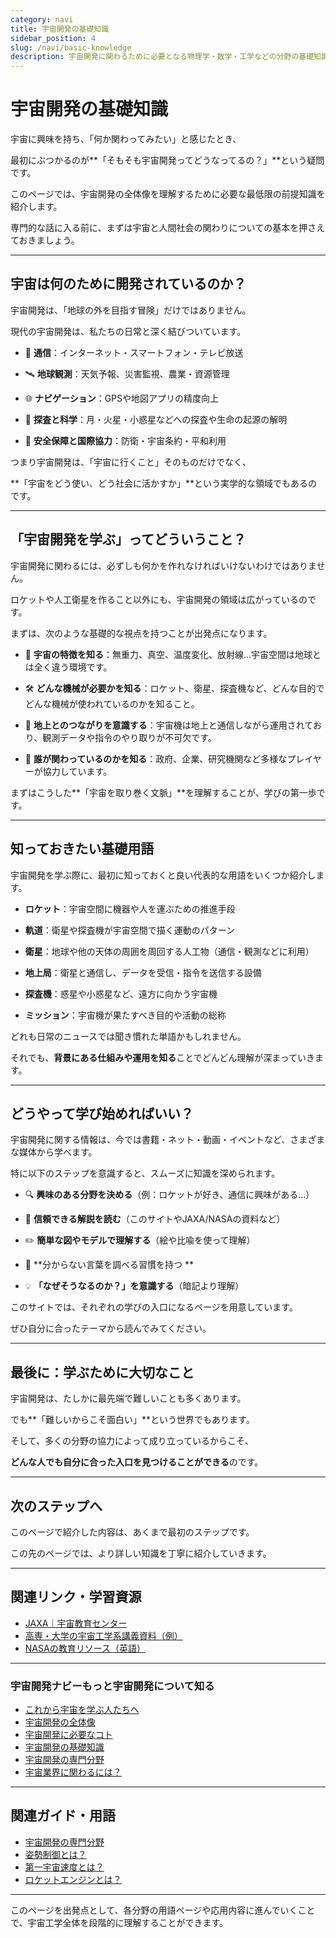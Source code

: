 ```yaml
---
category: navi
title: 宇宙開発の基礎知識
sidebar_position: 4
slug: /navi/basic-knowledge
description: 宇宙開発に関わるために必要となる物理学・数学・工学などの分野の基礎知識について、主要なトピックとその学習の進め方を整理します。
---
```



<Head>
  <script type="application/ld+json">
    {`{
      "@context": "https://schema.org",
      "@type": "DefinedTerm",
      "name": "宇宙開発の基礎知識",
      "inDefinedTermSet": "https://www.space-portal.org",
      "termCode": "basic-knowledge",
      "description": "宇宙開発に関わるために必要となる物理学・数学・工学などの分野の基礎知識について、主要なトピックとその学習の進め方を整理します。",
      "url": "https://www.space-portal.org/docs/navi/basic-knowloedge"
    }`}
  </script>
</Head>

# 宇宙開発の基礎知識

宇宙に興味を持ち、「何か関わってみたい」と感じたとき、  

最初にぶつかるのが**「そもそも宇宙開発ってどうなってるの？」**という疑問です。  

このページでは、宇宙開発の全体像を理解するために必要な最低限の前提知識を紹介します。  

専門的な話に入る前に、まずは宇宙と人間社会の関わりについての基本を押さえておきましょう。  

---

## 宇宙は何のために開発されているのか？

宇宙開発は、「地球の外を目指す冒険」だけではありません。  

現代の宇宙開発は、私たちの日常と深く結びついています。  


- 📡 **通信**：インターネット・スマートフォン・テレビ放送  

- 🛰 **地球観測**：天気予報、災害監視、農業・資源管理  

- 🌐 **ナビゲーション**：GPSや地図アプリの精度向上  

- 🌙 **探査と科学**：月・火星・小惑星などへの探査や生命の起源の解明  

- 🚀 **安全保障と国際協力**：防衛・宇宙条約・平和利用  


つまり宇宙開発は、「宇宙に行くこと」そのものだけでなく、  

**「宇宙をどう使い、どう社会に活かすか」**という実学的な領域でもあるのです。  

---

## 「宇宙開発を学ぶ」ってどういうこと？

宇宙開発に関わるには、必ずしも何かを作れなければいけないわけではありません。  

ロケットや人工衛星を作ること以外にも、宇宙開発の領域は広がっているのです。  

まずは、次のような基礎的な視点を持つことが出発点になります。  


- 🌌 **宇宙の特徴を知る**：無重力、真空、温度変化、放射線…宇宙空間は地球とは全く違う環境です。  

- 🛠 **どんな機械が必要かを知る**：ロケット、衛星、探査機など、どんな目的でどんな機械が使われているのかを知ること。  

- 🔁 **地上とのつながりを意識する**：宇宙機は地上と通信しながら運用されており、観測データや指令のやり取りが不可欠です。  

- 👥 **誰が関わっているのかを知る**：政府、企業、研究機関など多様なプレイヤーが協力しています。  


まずはこうした**「宇宙を取り巻く文脈」**を理解することが、学びの第一歩です。

---

## 知っておきたい基礎用語

宇宙開発を学ぶ際に、最初に知っておくと良い代表的な用語をいくつか紹介します。  


- **ロケット**：宇宙空間に機器や人を運ぶための推進手段  

- **軌道**：衛星や探査機が宇宙空間で描く運動のパターン  

- **衛星**：地球や他の天体の周囲を周回する人工物（通信・観測などに利用）  

- **地上局**：衛星と通信し、データを受信・指令を送信する設備  

- **探査機**：惑星や小惑星など、遠方に向かう宇宙機  

- **ミッション**：宇宙機が果たすべき目的や活動の総称  


どれも日常のニュースでは聞き慣れた単語かもしれません。  

それでも、**背景にある仕組みや運用を知る**ことでどんどん理解が深まっていきます。  

---

## どうやって学び始めればいい？

宇宙開発に関する情報は、今では書籍・ネット・動画・イベントなど、さまざまな媒体から学べます。  

特に以下のステップを意識すると、スムーズに知識を深められます。  

- 🔍 **興味のある分野を決める**（例：ロケットが好き、通信に興味がある…）  

- 📘 **信頼できる解説を読む**（このサイトやJAXA/NASAの資料など）  

- ✏️ **簡単な図やモデルで理解する**（絵や比喩を使って理解）  

- 📎 **分からない言葉を調べる習慣を持つ  **

- 💡 **「なぜそうなるのか？」を意識する**（暗記より理解）  


このサイトでは、それぞれの学びの入口になるページを用意しています。  

ぜひ自分に合ったテーマから読んでみてください。  

---

## 最後に：学ぶために大切なこと

宇宙開発は、たしかに最先端で難しいことも多くあります。  

でも**「難しいからこそ面白い」**という世界でもあります。  

そして、多くの分野の協力によって成り立っているからこそ、  

**どんな人でも自分に合った入口を見つけることができる**のです。  

---

## 次のステップへ

このページで紹介した内容は、あくまで最初のステップです。

この先のページでは、より詳しい知識を丁寧に紹介していきます。

---

## 関連リンク・学習資源

- [JAXA｜宇宙教育センター](https://edu.jaxa.jp/)
- [高専・大学の宇宙工学系講義資料（例）](https://ocw.u-tokyo.ac.jp/lecture_333/)
- [NASAの教育リソース（英語）](https://www.nasa.gov/stem)

---

### 宇宙開発ナビーもっと宇宙開発について知る
- [これから宇宙を学ぶ人たちへ](/docs/navi/intro-to-space-dev)
- [宇宙開発の全体像](/docs/navi/space-dev-overview)
- [宇宙開発に必要なコト](/docs/navi/what-is-needed)
- [宇宙開発の基礎知識](/docs/navi/basic-knowledge)
- [宇宙開発の専門分野](/docs/navi/region-of-expertise)
- [宇宙業界に関わるには？](/docs/navi/how-to-commit)

---

## 関連ガイド・用語

- [宇宙開発の専門分野](/docs/navi/region-of-expertise)
- [姿勢制御とは？](/docs/control/technology/attitude-control)
- [第一宇宙速度とは？](/docs/orbit/mechanics/first-cosmic-velocity)
- [ロケットエンジンとは？](/docs/rocket/propulsion/rocket-engine)

---

このページを出発点として、各分野の用語ページや応用内容に進んでいくことで、宇宙工学全体を段階的に理解することができます。
